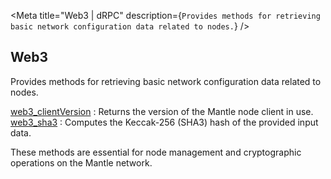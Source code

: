 
<Meta
  title="Web3 | dRPC"
  description={`Provides methods for retrieving basic network configuration data related to nodes.`}
/>
## Web3

Provides methods for retrieving basic network configuration data related to nodes.

[web3_clientVersion](/mantle-api/web3/web3_clientVersion) : Returns the version of the Mantle node client in use. \
[web3_sha3](/mantle-api/web3/web3_sha3) : Computes the Keccak-256 (SHA3) hash of the provided input data.

These methods are essential for node management and cryptographic operations on the Mantle network.

<Space h={16} />
<GetStarted />
